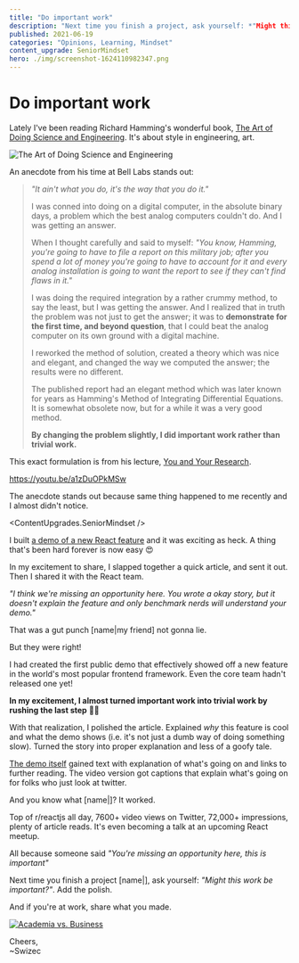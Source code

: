 ```yaml
---
title: "Do important work" 
description: "Next time you finish a project, ask yourself: *"Might this work be important?"*. Add the polish." 
published: 2021-06-19
categories: "Opinions, Learning, Mindset"
content_upgrade: SeniorMindset
hero: ./img/screenshot-1624110982347.png
---
```



# Do important work

Lately I've been reading Richard Hamming's wonderful book, [The Art of Doing Science and Engineering](https://en.wikipedia.org/wiki/The_Art_of_Doing_Science_and_Engineering). It's about style in engineering, art.

![The Art of Doing Science and Engineering](./img/The-Art-of-Doing-Science-and-Engineering9g8228.jpeg)

An anecdote from his time at Bell Labs stands out:

> _"It ain't what you do, it's the way that you do it."_
>
> I was conned into doing on a digital computer, in the absolute binary days, a problem which the best analog computers couldn't do. And I was getting an answer.
>
> When I thought carefully and said to myself: _"You know, Hamming, you're going to have to file a report on this military job; after you spend a lot of money you're going to have to account for it and every analog installation is going to want the report to see if they can't find flaws in it."_
>
> I was doing the required integration by a rather crummy method, to say the least, but I was getting the answer. And I realized that in truth the problem was not just to get the answer; it was to **demonstrate for the first time, and beyond question**, that I could beat the analog computer on its own ground with a digital machine.
>
> I reworked the method of solution, created a theory which was nice and elegant, and changed the way we computed the answer; the results were no different.
>
> The published report had an elegant method which was later known for years as Hamming's Method of Integrating Differential Equations. It is somewhat obsolete now, but for a while it was a very good method.
>
> **By changing the problem slightly, I did important work rather than trivial work.**

This exact formulation is from his lecture, [You and Your Research](https://www.cs.virginia.edu/~robins/YouAndYourResearch.html).

https://youtu.be/a1zDuOPkMSw

The anecdote stands out because same thing happened to me recently and I almost didn't notice.

<ContentUpgrades.SeniorMindset />

I built [a demo of a new React feature](https://swizec.com/blog/a-better-react-18-starttransition-demo/) and it was exciting as heck. A thing that's been hard forever is now easy 😍

In my excitement to share, I slapped together a quick article, and sent it out. Then I shared it with the React team.

_"I think we're missing an opportunity here. You wrote a okay story, but it doesn't explain the feature and only benchmark nerds will understand your demo."_

That was a gut punch [name|my friend] not gonna lie.

But they were right!

I had created the first public demo that effectively showed off a new feature in the world's most popular frontend framework. Even the core team hadn't released one yet!

**In my excitement, I almost turned important work into trivial work by rushing the last step** 🤦‍♂️

With that realization, I polished the article. Explained _why_ this feature is cool and what the demo shows (i.e. it's not just a dumb way of doing something slow). Turned the story into proper explanation and less of a goofy tale.

[The demo itself](https://react-fractals-git-react-18-swizec.vercel.app) gained text with explanation of what's going on and links to further reading. The video version got captions that explain what's going on for folks who just look at twitter.

And you know what [name|]? It worked.

Top of r/reactjs all day, 7600+ video views on Twitter, 72,000+ impressions, plenty of article reads. It's even becoming a talk at an upcoming React meetup.

All because someone said _"You're missing an opportunity here, this is important"_

Next time you finish a project [name|], ask yourself: _"Might this work be important?"_. Add the polish.

And if you're at work, share what you made.

[![Academia vs. Business](./img/Academia-vs-Business823eeg.png)](https://xkcd.com/664/)

Cheers,<br/>
~Swizec

